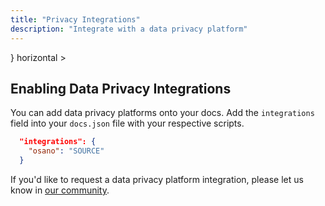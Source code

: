```yaml
---
title: "Privacy Integrations"
description: "Integrate with a data privacy platform"
---
```


<CardGroup>
  <Card
    title="Osano"
    href="/integrations/privacy/osano"
    icon={<svg width="32" height="32" className="h-6 w-6" viewBox="0 0 256 256" fill="none" xmlns="http://www.w3.org/2000/svg"><path fillRule="evenodd" clipRule="evenodd" d="M128 256C198.692 256 256 198.692 256 128C256 57.3076 198.692 0 128 0C57.3076 0 0 57.3076 0 128C0 198.692 57.3076 256 128 256ZM128 192C163.346 192 192 163.346 192 128C192 92.6538 163.346 64 128 64C92.6538 64 64 92.6538 64 128C64 163.346 92.6538 192 128 192Z" fill="#7764FA"/></svg>}
    horizontal
  >
  </Card>
</CardGroup>

## Enabling Data Privacy Integrations

You can add data privacy platforms onto your docs. Add the `integrations` field into your `docs.json` file with your respective scripts.

```json
  "integrations": {
    "osano": "SOURCE"
  }
```

If you'd like to request a data privacy platform integration, please let us know in [our community](https://mintlify.com/community).
